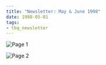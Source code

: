 ```yaml
---
title: "Newsletter: May & June 1998"
date: 1998-05-01
tags:
- tbq_newsletter
---
```


![Page 1](/assets/blog/1998/tbq/05-newsletter-page1.jpg)

![Page 2](/assets/blog/1998/tbq/05-newsletter-page2.jpg)
